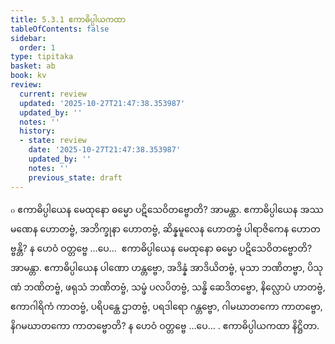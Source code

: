 ```yaml
---
title: 5.3.1 ဧကာဓိပ္ပါယကထာ
tableOfContents: false
sidebar:
  order: 1
type: tipitaka
basket: ab
book: kv
review:
  current: review
  updated: '2025-10-27T21:47:38.353987'
  updated_by: ''
  notes: ''
  history:
  - state: review
    date: '2025-10-27T21:47:38.353987'
    updated_by: ''
    notes: ''
    previous_state: draft
---
```



<ReviewStatus review={frontmatter.review} showDetails={true} />

<HypothesisAnnotation frontmatter={frontmatter} />

<DynamicBreadcrumb />

<Division number="908" book="kv" e="ch" v="32" p="450">

<Paragraph number="2775" book="kv">
๐ ဧကာဓိပ္ပါယေန မေထုနော ဓမ္မော ပဋိသေဝိတဗ္ဗောတိ? အာမန္တာ. ဧကာဓိပ္ပါယေန အဿမဏေန ဟောတဗ္ဗံ, အဘိက္ခုနာ ဟောတဗ္ဗံ, ဆိန္နမူလေန ဟောတဗ္ဗံ ပါရာဇိကေန ဟောတဗ္ဗန္တိ? န ဟေဝံ ဝတ္တဗ္ဗေ …ပေ…  ဧကာဓိပ္ပါယေန မေထုနော ဓမ္မော ပဋိသေဝိတဗ္ဗောတိ? အာမန္တာ. ဧကာဓိပ္ပါယေန ပါဏော ဟန္တဗ္ဗော, အဒိန္နံ အာဒိယိတဗ္ဗံ, မုသာ ဘဏိတဗ္ဗာ, ပိသုဏံ ဘဏိတဗ္ဗံ, ဖရုသံ ဘဏိတဗ္ဗံ, သမ္ဖံ ပလပိတဗ္ဗံ, သန္ဓိ ဆေဒိတဗ္ဗော, နိလ္လောပံ ဟာတဗ္ဗံ, ဧကာဂါရိကံ ကာတဗ္ဗံ, ပရိပန္ထေ ဌာတဗ္ဗံ, ပရဒါရော ဂန္တဗ္ဗော, ဂါမဃာတကော ကာတဗ္ဗော, နိဂမဃာတကော ကာတဗ္ဗောတိ? န ဟေဝံ ဝတ္တဗ္ဗေ …ပေ… .

</Paragraph>
</Division>

<Paragraph number="2776" type="center" book="kv">
ဧကာဓိပ္ပါယကထာ နိဋ္ဌိတာ.
</Paragraph>